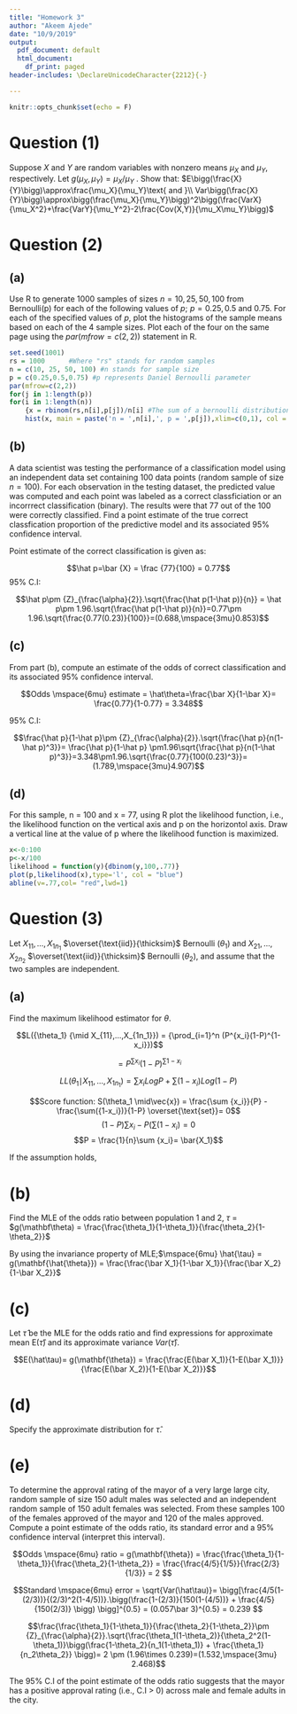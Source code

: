 ```yaml
---
title: "Homework 3"
author: "Akeem Ajede"
date: "10/9/2019"
output:
  pdf_document: default
  html_document:
    df_print: paged
header-includes: \DeclareUnicodeCharacter{2212}{-}

---
```


```r
knitr::opts_chunk$set(echo = F)
```

# Question (1)

Suppose $X$ and $Y$ are random variables with nonzero means $\mu_X$ and $\mu_Y$, respectively. Let $g(\mu_X,\mu_Y) = \mu_X/\mu_Y$ . Show that:
$E\bigg(\frac{X}{Y}\bigg)\approx\frac{\mu_X}{\mu_Y}\text{ and }\\ Var\bigg(\frac{X}{Y}\bigg)\approx\bigg(\frac{\mu_X}{\mu_Y}\bigg)^2\bigg(\frac{VarX}{\mu_X^2}+\frac{VarY}{\mu_Y^2}-2\frac{Cov(X,Y)}{\mu_X\mu_Y}\bigg)$

\begin{align*}
T=\begin{pmatrix}
X \\
Y
\end{pmatrix}
&&\theta=\begin{pmatrix}
\mu_X \\
\mu_Y
\end{pmatrix}
&&g(T)=\frac{X}{Y}
\end{align*}

\begin{align*}
E\bigg(\frac{X}{Y}\bigg) &\approx g(\mathbf\theta)= g(\mu_X,\mu_Y)\\
&\approx\frac{\mu_X}{\mu_Y}
\end{align*}

\begin{align*}
Var(X/Y)&\approx\bigg[\frac{\partial g(\mathbf{\theta})}{\partial X}\bigg]^2VarX +\bigg[\frac{\partial g(\mathbf{\theta})}{\partial Y}\bigg]^2VarY+2\bigg(\frac{\partial g(\mathbf\theta)}{\partial X}\frac{\partial g(\mathbf{\theta})}{\partial Y}Cov(X,Y)\bigg)\\
&\approx\bigg[\frac{1}{\mu_Y}\bigg]^2VarX +\bigg[-\frac{\mu_X}{\mu_Y^2}\bigg]^2VarY-2\bigg(\frac{1}{\mu_Y}\frac{\mu_X}{\mu_Y^2}Cov(X,Y)\bigg)\\
&\approx\frac{1}{\mu_Y^2}VarX +\frac{\mu_X^2}{\mu_Y^4}VarY-2\bigg(\frac{\mu_X}{\mu_Y^3}Cov(X,Y)\bigg)\\
&\approx\bigg(\frac{\mu_X}{\mu_Y}\bigg)^2\bigg(\frac{VarX}{\mu_X^2}+\frac{VarY}{\mu_Y^2}-2\frac{Cov(X,Y)}{\mu_X\mu_Y}\bigg)
\end{align*}

\pagebreak


# Question (2)

## (a)

Use R to generate 1000 samples of sizes $n = 10, 25, 50, 100$ from Bernoulli(p) for each of the following values of $p;\mspace{6mu} p = 0.25, 0.5$ and $0.75$. For each of the specified values of $p$, plot the histograms of the sample means based on each of the 4 sample sizes. Plot each of the four on the same page using the $par(mfrow=c(2,2))$ statement in R.


```r
set.seed(1001)
rs = 1000      #Where "rs" stands for random samples
n = c(10, 25, 50, 100) #n stands for sample size
p = c(0.25,0.5,0.75) #p represents Daniel Bernoulli parameter
par(mfrow=c(2,2))
for(j in 1:length(p))
for(i in 1:length(n))
    {x = rbinom(rs,n[i],p[j])/n[i] #The sum of a bernoulli distribution is a "binomial"
    hist(x, main = paste('n = ',n[i],', p = ',p[j]),xlim=c(0,1), col = "light blue")}
```


## (b)

A data scientist was testing the performance of a classification model using an independent data set containing 100 data points (random sample of size $n = 100$). For each observation in the testing dataset, the predicted value was computed and each point was labeled as a correct classficiation or an incorrrect classification (binary). The results were that 77 out of the 100 were correctly classified. Find a point estimate of the true correct classfication proportion of the predictive model and its associated 95% confidence interval.

Point estimate of the correct classification is given as:

$$\hat p=\bar {X} = \frac {77}{100} = 0.77$$
95% C.I:

$$\hat p\pm {Z}_{\frac{\alpha}{2}}.\sqrt{\frac{\hat p(1-\hat p)}{n}} = \hat p\pm 1.96.\sqrt{\frac{\hat p(1-\hat p)}{n}}=0.77\pm 1.96.\sqrt{\frac{0.77(0.23)}{100}}=(0.688,\mspace{3mu}0.853)$$


## (c)

From part (b), compute an estimate of the odds of correct classification and its associated
95% confidence interval.

$$Odds \mspace{6mu} estimate  = \hat\theta=\frac{\bar X}{1-\bar X}= \frac{0.77}{1-0.77} = 3.348$$

95% C.I:

$$\frac{\hat p}{1-\hat p}\pm {Z}_{\frac{\alpha}{2}}.\sqrt{\frac{\hat p}{n(1-\hat p)^3}}= \frac{\hat p}{1-\hat p} \pm1.96\sqrt{\frac{\hat p}{n(1-\hat p)^3}}=3.348\pm1.96.\sqrt{\frac{0.77}{100(0.23)^3}}=(1.789,\mspace{3mu}4.907)$$

## (d)

For this sample, n = 100 and x = 77, using R plot the likelihood function, i.e., the likelihood function on the vertical axis and p on the horizontol axis. Draw a vertical line at the value of p where the likelihood function is maximized.

```r
x<-0:100
p<-x/100
likelihood = function(y){dbinom(y,100,.77)}
plot(p,likelihood(x),type='l', col = "blue")
abline(v=.77,col= "red",lwd=1)
```

\pagebreak

# Question (3)

Let $X_{11},...,X_{1n_1}$ $\overset{\text{iid}}{\thicksim}$ Bernoulli $(\theta_1)$ and $X_{21},...,X_{2n_2}$ $\overset{\text{iid}}{\thicksim}$ Bernoulli $(\theta_2)$, and assume that the two samples are independent.

## (a)

Find the maximum likelihood estimator for $\theta$.

\begin{align*}
\mathbf{\theta}=\begin{pmatrix}
\theta_1\\
\theta_2
\end{pmatrix}
\end{align*}



$$L({\theta_1} {\mid X_{11},...,X_{1n_1}}) = {\prod_{i=1}^n (P^{x_i}(1-P)^{1-x_i}})$$ 

$$= P^{\sum {x_i}} (1-P)^{\sum {1-x_i}}$$

$$LL({\theta_1} {\mid X_{11},...,X_{1n_1}}) = \sum{x_i}LogP+\sum ({1-x_i})Log(1-P)$$

$$Score function: S(\theta_1 \mid\vec{x}) = \frac{\sum {x_i}}{P} - \frac{\sum({1-x_i})}{1-P} \overset{\text{set}}= 0$$
$$(1-P)\sum {x_i} - P(\sum({1-x_i})=0$$
$$P = \frac{1}{n}\sum {x_i}= \bar{X_1}$$

If the assumption holds, 
\begin{align*}
\begin{pmatrix}
\theta_1\\
\theta_2
\end{pmatrix} = & \begin{pmatrix}
\bar{X_1}\\
\bar{X_2}
\end{pmatrix}
\end{align*}


# (b)

Find the MLE of the odds ratio between population 1 and 2, $\tau$ = $g(\mathbf\theta) = \frac{\frac{\theta_1}{1-\theta_1}}{\frac{\theta_2}{1-\theta_2}}$

By using the invariance property of MLE;$\mspace{6mu} \hat{\tau} = g(\mathbf{\hat{\theta}}) = \frac{\frac{\bar X_1}{1-\bar X_1}}{\frac{\bar X_2}{1-\bar X_2}}$

# (c)

Let $\hat\tau$ be the MLE for the odds ratio and find expressions for approximate mean E$(\hat\tau)$ and its approximate variance $Var(\hat\tau)$.

$$E(\hat\tau)= g(\mathbf{\theta}) = \frac{\frac{E(\bar X_1)}{1-E(\bar X_1)}}{\frac{E(\bar X_2)}{1-E(\bar X_2)}}$$

\begin{align*}
Var(\hat\tau) &\approx [g_{\theta_1}^\prime(\mathbf{\theta})]^2.Var(\bar X_1) + [g_{\theta_2}^\prime (\mathbf{\theta})]^2.Var(\bar X_2)]\\
&(cov \mspace{3mu} = \mspace{3mu} 0, \mspace{3mu} for \mspace{3mu} independent \mspace{3mu}samples)\\
& \approx \frac{\theta_1(1-\theta_2)}{\theta_2^2(1-\theta_1)}.\bigg(\frac{1-\theta_2}{n_1(1-\theta_1)} + \frac{\theta_1}{n_2\theta_2} \bigg)
\end{align*}


# (d)

Specify the approximate distribution for $\hat\tau$.

\begin{align*}
\hat\tau\overset{\text{d}}{\thicksim} N\bigg(E(\hat\tau),Var(\hat\tau)\bigg)
\end{align*}

# (e)

To determine the approval rating of the mayor of a very large large city, random sample of size 150 adult males was selected and an independent random sample of 150 adult
females was selected. From these samples 100 of the females approved of the mayor and
120 of the males approved. Compute a point estimate of the odds ratio, its standard
error and a 95% confidence interval (interpret this interval).


$$Odds \mspace{6mu} ratio  = g(\mathbf{\theta}) = \frac{\frac{\theta_1}{1-\theta_1}}{\frac{\theta_2}{1-\theta_2}} = \frac{\frac{4/5}{1/5}}{\frac{2/3}{1/3}} = 2 $$

$$Standard \mspace{6mu} error = \sqrt{Var(\hat\tau)}= \bigg[\frac{4/5(1-(2/3))}{(2/3)^2(1-4/5))}.\bigg(\frac{1-(2/3)}{150(1-(4/5))} + \frac{4/5}{150(2/3)} \bigg) \bigg]^{0.5} = (0.057\bar 3)^{0.5} = 0.239  $$

$$\frac{\frac{\theta_1}{1-\theta_1}}{\frac{\theta_2}{1-\theta_2}}\pm {Z}_{\frac{\alpha}{2}}.\sqrt{\frac{\theta_1(1-\theta_2)}{\theta_2^2(1-\theta_1)}\bigg(\frac{1-\theta_2}{n_1(1-\theta_1)} + \frac{\theta_1}{n_2\theta_2}} \bigg)= 2 \pm (1.96\times 0.239)=(1.532,\mspace{3mu} 2.468)$$

The 95% C.I of the point estimate of the odds ratio suggests that the mayor has a positive approval rating (i.e., C.I > 0) across male and female adults in the city.



